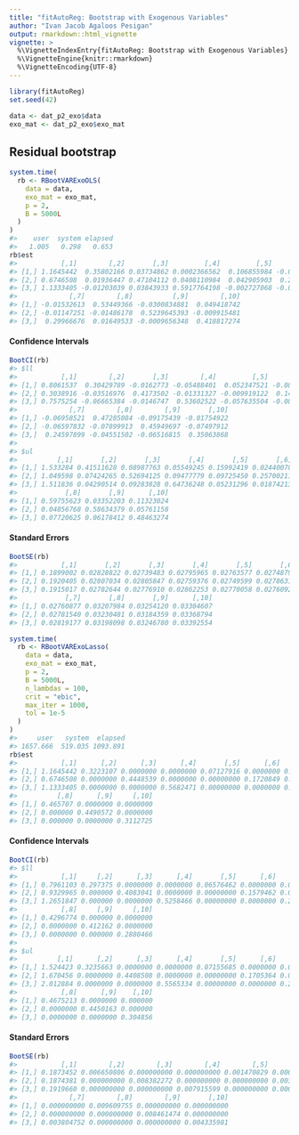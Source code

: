 ```yaml
---
title: "fitAutoReg: Bootstrap with Exogenous Variables"
author: "Ivan Jacob Agaloos Pesigan"
output: rmarkdown::html_vignette
vignette: >
  %\VignetteIndexEntry{fitAutoReg: Bootstrap with Exogenous Variables}
  %\VignetteEngine{knitr::rmarkdown}
  %\VignetteEncoding{UTF-8}
---
```





```r
library(fitAutoReg)
set.seed(42)
```


```r
data <- dat_p2_exo$data
exo_mat <- dat_p2_exo$exo_mat
```

## Residual bootstrap


```r
system.time(
  rb <- RBootVARExoOLS(
    data = data,
    exo_mat = exo_mat,
    p = 2,
    B = 5000L
  )
)
#>    user  system elapsed 
#>   1.005   0.298   0.653
rb$est
#>           [,1]        [,2]       [,3]         [,4]         [,5]        [,6]
#> [1,] 1.1645442  0.35802166 0.03734862 0.0002366562  0.106855984 -0.02817869
#> [2,] 0.6746508  0.01936447 0.47104112 0.0408110984  0.042905903  0.20401723
#> [3,] 1.1333405 -0.01203039 0.03843933 0.5917764198 -0.002727068 -0.03541278
#>             [,7]        [,8]          [,9]        [,10]
#> [1,] -0.01532613  0.53449366 -0.0300834881  0.049418742
#> [2,] -0.01147251 -0.01486178  0.5239645393 -0.009915481
#> [3,]  0.29966676  0.01649533 -0.0009656348  0.418817274
```

#### Confidence Intervals


```r
BootCI(rb)
#> $ll
#>           [,1]        [,2]       [,3]        [,4]         [,5]        [,6]
#> [1,] 0.8061537  0.30429789 -0.0162773 -0.05488401  0.052347521 -0.08134771
#> [2,] 0.3038916 -0.03516976  0.4173502 -0.01331327 -0.009919122  0.14847131
#> [3,] 0.7575254 -0.06665384 -0.0146747  0.53602522 -0.057635504 -0.08894547
#>             [,7]        [,8]        [,9]       [,10]
#> [1,] -0.06958521  0.47285084 -0.09175439 -0.01754922
#> [2,] -0.06597832 -0.07899913  0.45949697 -0.07497912
#> [3,]  0.24597899 -0.04551502 -0.06516815  0.35063868
#> 
#> $ul
#>          [,1]       [,2]       [,3]       [,4]       [,5]       [,6]       [,7]
#> [1,] 1.533284 0.41511628 0.08987763 0.05549245 0.15992419 0.02440078 0.03797246
#> [2,] 1.049598 0.07424265 0.52694125 0.09477779 0.09725450 0.25700211 0.04301034
#> [3,] 1.511836 0.04290514 0.09283828 0.64736248 0.05231296 0.01874213 0.35416018
#>            [,8]       [,9]      [,10]
#> [1,] 0.59755623 0.03352203 0.11323024
#> [2,] 0.04856768 0.58634379 0.05761158
#> [3,] 0.07720625 0.06178412 0.48463274
```

#### Standard Errors


```r
BootSE(rb)
#>           [,1]       [,2]       [,3]       [,4]       [,5]       [,6]
#> [1,] 0.1899002 0.02828822 0.02739483 0.02795965 0.02763577 0.02748793
#> [2,] 0.1920405 0.02807034 0.02805847 0.02759376 0.02749599 0.02786318
#> [3,] 0.1915017 0.02782644 0.02776910 0.02862253 0.02770058 0.02760922
#>            [,7]       [,8]       [,9]      [,10]
#> [1,] 0.02760877 0.03207984 0.03254120 0.03304607
#> [2,] 0.02781540 0.03230481 0.03184359 0.03368794
#> [3,] 0.02819177 0.03198098 0.03246780 0.03392554
```


```r
system.time(
  rb <- RBootVARExoLasso(
    data = data,
    exo_mat = exo_mat,
    p = 2,
    B = 5000L,
    n_lambdas = 100,
    crit = "ebic",
    max_iter = 1000,
    tol = 1e-5
  )
)
#>     user   system  elapsed 
#> 1657.666  519.035 1093.891
rb$est
#>           [,1]      [,2]      [,3]      [,4]       [,5]      [,6]      [,7]
#> [1,] 1.1645442 0.3223107 0.0000000 0.0000000 0.07127916 0.0000000 0.0000000
#> [2,] 0.6746508 0.0000000 0.4448539 0.0000000 0.00000000 0.1720849 0.0000000
#> [3,] 1.1333405 0.0000000 0.0000000 0.5682471 0.00000000 0.0000000 0.2731365
#>          [,8]      [,9]     [,10]
#> [1,] 0.465707 0.0000000 0.0000000
#> [2,] 0.000000 0.4490572 0.0000000
#> [3,] 0.000000 0.0000000 0.3112725
```

#### Confidence Intervals


```r
BootCI(rb)
#> $ll
#>           [,1]     [,2]      [,3]      [,4]       [,5]      [,6]      [,7]
#> [1,] 0.7961103 0.297375 0.0000000 0.0000000 0.06576462 0.0000000 0.0000000
#> [2,] 0.9329965 0.000000 0.4083041 0.0000000 0.00000000 0.1579462 0.0000000
#> [3,] 1.2651847 0.000000 0.0000000 0.5258466 0.00000000 0.0000000 0.2527561
#>           [,8]     [,9]     [,10]
#> [1,] 0.4296774 0.000000 0.0000000
#> [2,] 0.0000000 0.412162 0.0000000
#> [3,] 0.0000000 0.000000 0.2880466
#> 
#> $ul
#>          [,1]      [,2]      [,3]      [,4]       [,5]      [,6]      [,7]
#> [1,] 1.524423 0.3235663 0.0000000 0.0000000 0.07155685 0.0000000 0.0000000
#> [2,] 1.670456 0.0000000 0.4408508 0.0000000 0.00000000 0.1705364 0.0000000
#> [3,] 2.012884 0.0000000 0.0000000 0.5565334 0.00000000 0.0000000 0.2675062
#>           [,8]      [,9]    [,10]
#> [1,] 0.4675213 0.0000000 0.000000
#> [2,] 0.0000000 0.4450163 0.000000
#> [3,] 0.0000000 0.0000000 0.304856
```

#### Standard Errors


```r
BootSE(rb)
#>           [,1]        [,2]        [,3]        [,4]        [,5]        [,6]
#> [1,] 0.1873452 0.006650806 0.000000000 0.000000000 0.001470829 0.000000000
#> [2,] 0.1874381 0.000000000 0.008382272 0.000000000 0.000000000 0.003242555
#> [3,] 0.1919660 0.000000000 0.000000000 0.007915599 0.000000000 0.000000000
#>             [,7]        [,8]        [,9]       [,10]
#> [1,] 0.000000000 0.009609755 0.000000000 0.000000000
#> [2,] 0.000000000 0.000000000 0.008461474 0.000000000
#> [3,] 0.003804752 0.000000000 0.000000000 0.004335981
```
